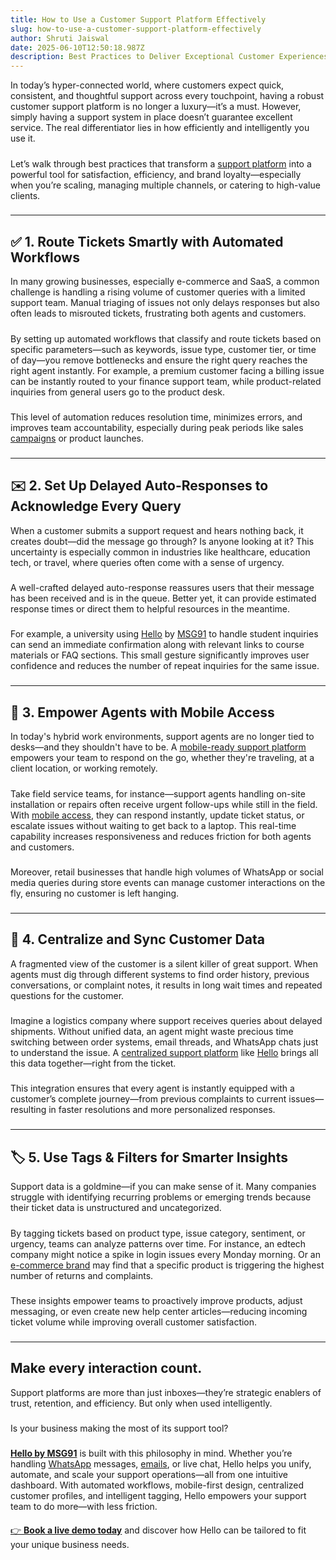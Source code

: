 ```yaml
---
title: How to Use a Customer Support Platform Effectively
slug: how-to-use-a-customer-support-platform-effectively
author: Shruti Jaiswal
date: 2025-06-10T12:50:18.987Z
description: Best Practices to Deliver Exceptional Customer Experiences.
---
```

In today’s hyper-connected world, where customers expect quick, consistent, and thoughtful support across every touchpoint, having a robust customer support platform is no longer a luxury—it’s a must. However, simply having a support system in place doesn’t guarantee excellent service. The real differentiator lies in how efficiently and intelligently you use it.
#####
Let’s walk through best practices that transform a [support platform](https://msg91.com/in/hello) into a powerful tool for satisfaction, efficiency, and brand loyalty—especially when you’re scaling, managing multiple channels, or catering to high-value clients.
###
---

## ✅ **1\. Route Tickets Smartly with Automated Workflows**

In many growing businesses, especially e-commerce and SaaS, a common challenge is handling a rising volume of customer queries with a limited support team. Manual triaging of issues not only delays responses but also often leads to misrouted tickets, frustrating both agents and customers.
#####
By setting up automated workflows that classify and route tickets based on specific parameters—such as keywords, issue type, customer tier, or time of day—you remove bottlenecks and ensure the right query reaches the right agent instantly. For example, a premium customer facing a billing issue can be instantly routed to your finance support team, while product-related inquiries from general users go to the product desk.
#####
This level of automation reduces resolution time, minimizes errors, and improves team accountability, especially during peak periods like sales [campaigns](https://msg91.com/in/campaign) or product launches.
###
---

## ✉️ **2\. Set Up Delayed Auto-Responses to Acknowledge Every Query**

When a customer submits a support request and hears nothing back, it creates doubt—did the message go through? Is anyone looking at it? This uncertainty is especially common in industries like healthcare, education tech, or travel, where queries often come with a sense of urgency.
#####
A well-crafted delayed auto-response reassures users that their message has been received and is in the queue. Better yet, it can provide estimated response times or direct them to helpful resources in the meantime.
#####
For example, a university using [Hello](https://msg91.com/in/hello) by [MSG91](https://msg91.com/in) to handle student inquiries can send an immediate confirmation along with relevant links to course materials or FAQ sections. This small gesture significantly improves user confidence and reduces the number of repeat inquiries for the same issue.
###
---

## 📱 **3\. Empower Agents with Mobile Access**

In today's hybrid work environments, support agents are no longer tied to desks—and they shouldn't have to be. A [mobile-ready support platform](https://play.google.com/store/apps/details?id=com.hellornapp&hl=en_IN) empowers your team to respond on the go, whether they're traveling, at a client location, or working remotely.
#####
Take field service teams, for instance—support agents handling on-site installation or repairs often receive urgent follow-ups while still in the field. With [mobile access](https://apps.apple.com/in/app/hello-chatbot-shared-inbox/id1635375551), they can respond instantly, update ticket status, or escalate issues without waiting to get back to a laptop. This real-time capability increases responsiveness and reduces friction for both agents and customers.
#####
Moreover, retail businesses that handle high volumes of WhatsApp or social media queries during store events can manage customer interactions on the fly, ensuring no customer is left hanging.
###
---

## 🔁 **4\. Centralize and Sync Customer Data**

A fragmented view of the customer is a silent killer of great support. When agents must dig through different systems to find order history, previous conversations, or complaint notes, it results in long wait times and repeated questions for the customer.
#####
Imagine a logistics company where support receives queries about delayed shipments. Without unified data, an agent might waste precious time switching between order systems, email threads, and WhatsApp chats just to understand the issue. A [centralized support platform](https://msg91.com/in/segmento) like [Hello](https://msg91.com/in/hello) brings all this data together—right from the ticket.
#####
This integration ensures that every agent is instantly equipped with a customer’s complete journey—from previous complaints to current issues—resulting in faster resolutions and more personalized responses.
###
---

## 🏷️ **5\. Use Tags & Filters for Smarter Insights**

Support data is a goldmine—if you can make sense of it. Many companies struggle with identifying recurring problems or emerging trends because their ticket data is unstructured and uncategorized.
#####
By tagging tickets based on product type, issue category, sentiment, or urgency, teams can analyze patterns over time. For instance, an edtech company might notice a spike in login issues every Monday morning. Or an [e-commerce brand](https://apps.shopify.com/msg91) may find that a specific product is triggering the highest number of returns and complaints.
#####
These insights empower teams to proactively improve products, adjust messaging, or even create new help center articles—reducing incoming ticket volume while improving overall customer satisfaction.
###
---

## **Make every interaction count.**

Support platforms are more than just inboxes—they’re strategic enablers of trust, retention, and efficiency. But only when used intelligently.
#####
Is your business making the most of its support tool?
#####
[**Hello by MSG91**](https://play.google.com/store/apps/details?id=com.hellornapp&hl=en_IN) is built with this philosophy in mind. Whether you’re handling [WhatsApp](https://msg91.com/in/whatsapp) messages, [emails](https://msg91.com/in/email), or live chat, Hello helps you unify, automate, and scale your support operations—all from one intuitive dashboard. With automated workflows, mobile-first design, centralized customer profiles, and intelligent tagging, Hello empowers your support team to do more—with less friction.
####
[👉 **Book a live demo today**](https://calendly.com/hello-shared-inbox) and discover how Hello can be tailored to fit your unique business needs.